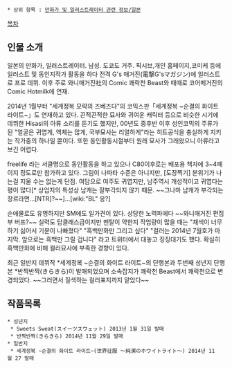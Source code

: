  * 상위 항목 : [[만화가 및 일러스트레이터 관련 정보/일본]]

[[목차]]

== 인물 소개 ==
일본의 만화가, 일러스트레이터. 남성. 도쿄도 거주.
픽시브,개인 홈페이지,코미케 등에 일러스트 및 동인지작가 활동을 하다 전격 G's 매거진(電撃G'sマガジン)에 일러스트로 프로 데뷔. 이후 주로 와니매거진社의 Comic 쾌락천 Beast와 때때로 코어메거진의 Comic Hotmilk에 연재.
 
2014년 1월부터 "세계정복 모략의 즈베즈다"의 코믹스판「세계정복 ~순결의 화이트 라이트~」도 연재하고 있다. 끈적끈적한 묘사와 귀여운 캐릭터 등으로 비슷한 시기에 데뷔한 Hisasi의 아류 소리를 듣기도 했지만, 00년도 중후반 이후 성인코믹의 주류가 된 "얼굴은 귀엽게, 액체는 많게, 국부묘사는 리얼하게"라는 히트공식을 충실하게 지키는 작가중의 하나일 뿐이다. 또한 동인활동시절부터 원래 묘사가 그래왔으니 아류라고 보긴 어렵다.
 
freelife 라는 서클명으로 동인활동을 하고 있으나 C80이후로는 배포용 책자에 3~4페이지 정도로만 참가하고 있다. 그림이 나파타 수준은 아니지만, [도장찍기] 분위기가 나는걸 지울 수는 없는게 단점. 여담으로 여주도 귀엽지만, 남주역시 개성적이고 귀엽다는 평이 많다[* 상업지의 특성상 남캐는 잘부각되지 않기 때문. ~~그나마 남캐가 부각되는 장르라면...[NTR]?~~]...[wiki:"BL" 응?]
 
순애물로도 유명하지만 SM에도 일가견이 있다. 상당한 노력파에다 ~~와니매거진 편집부 버프?~~ 실력도 탑클래스급이지만 멘탈이 약한지 작업량이 많을 때는 "채색이 너무 하기 싫어서 기분이 나빠졌다" "흑백만화만 그리고 싶다" "컬러는 2014년 7월호가 마지막. 앞으로는 흑백만 그릴 겁니다" 라고 트위터에서 대놓고 징징대기도 했다. 확실히 흑백만화에 비해 컬러묘사에 부족한 경향이 있다.
 
최근 일반지 데뷔작 *세계정복 ~순결의 화이트 라이트~의 단행본과 두번째 성년지 단행본 *반짝반짝(きらきら)이 발매되었으며 소속잡지가 쾌락천 Beast에서 쾌락천으로 변경되었다. ~~그러면서 질색하는 컬러표지까지 맡았다~~

== 작품목록 ==
 * 성년지
  * Sweets Sweat(スイーツスウェット) 2013년 1월 31일 발매
  * 반짝반짝(きらきら) 2014년 11월 29일 발매
 * 일반지
  * 세계정복 ~순결의 화이트 라이트~(世界征服 ～純潔のホワイトライト～) 2014년 11월 27 발매
